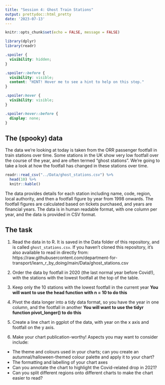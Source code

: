 ```yaml
---
title: "Session 4: Ghost Train Stations"
output: prettydoc::html_pretty
date: '2023-07-13'
---
```


<style type="text/css">
.main-container {
  max-width: 1800px !important;
  margin-left: auto;
  margin-right: auto;
}
</style>

```r
knitr::opts_chunk$set(echo = FALSE, message = FALSE)
```

```r
library(dplyr)
library(readr)

```

```css
.spoiler {
  visibility: hidden;
}

.spoiler::before {
  visibility: visible;
  content: "HINT! Hover me to see a hint to help on this step."
}

.spoiler:hover {
  visibility: visible;
}

.spoiler:hover::before {
  display: none;
}
```

## The (spooky) data

The data we're looking at today is taken from the ORR passenger footfall in train stations over time. Some stations in the UK show very low footfall over the course of the year, and are often termed "ghost stations". We're going to take a look at how the footfall has changed in these stations over time. 


```r
readr::read_csv("../Data/ghost_stations.csv") %>%
  head(10) %>%
  knitr::kable()
```

The data provides details for each station including name, code, region, local authority, and then a footfall figure by year from 1998 onwards. The footfall figures are calculated based on tickets purchased, and years are financial years. The data is in human readable format, with one column per year, and the data is provided in CSV format.

## The task

1. Read the data in to R. It is saved in the Data folder of this repository, and is called `ghost_stations.csv`. If you haven't cloned this repository, it's also available to read in directly from: https://raw.githubusercontent.com/department-for-transport/learn_r_by_doing/main/Data/ghost_stations.csv

2. Order the data by footfall in 2020 (the last normal year before Covid!), with the stations with the lowest footfall at the top of the table.

3. Keep only the 10 stations with the lowest footfall in the current year **[You will want to use the head function with n = 10 to do this]{.spoiler}**

4. Pivot the data longer into a tidy data format, so you have the year in one column, and the footfall in another 
**[You will want to use the tidyr function pivot_longer() to do this]{.spoiler}**

5. Create a line chart in ggplot of the data, with year on the x axis and footfall on the y axis.

6. Make your chart publication-worthy! Aspects you may want to consider include:

* The theme and colours used in your charts; can you create an autumnal/halloween-themed colour palette and apply it to your chart?
* The formatting and labelling of your chart axes
* Can you annotate the chart to highlight the Covid-related drop in 2021?
* Can you split different regions onto different charts to make the chart easier to read?


